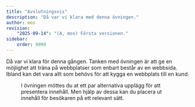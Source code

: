 ```yaml
---
title: "Avslutningsvis" 
description: "Då var vi klara med denna övningen."
author: mos
revision:
    "2025-09-14": "(A, mos) Första versionen."
sidebar:
    order: 9999
---
```





Då var vi klara för denna gången. Tanken med övningen är att ge en möjlighet att träna på webbplatser som enbart består av en webbsida. Ibland kan det vara allt som behövs för att kygga en webbplats till en kund.


<Figure 
    src={done}
    caption="Så här ser delar av den avslutande webbplatsen ut."
/>

I övningen möttes du at ett par alternativa upplägg för att presentera innehåll. Men hjälp av dessa kan du placera ut innehåll för besökaren på ett relevant sätt.
